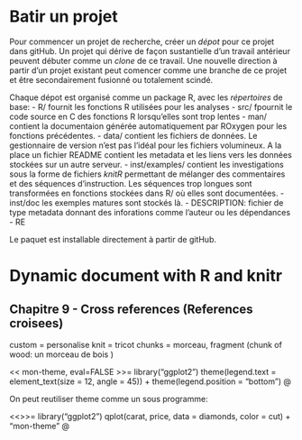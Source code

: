 Batir un projet
========================================================

Pour commencer un projet de recherche, créer un *dépot* pour ce projet dans gitHub. Un projet qui dérive de façon sustantielle d'un travail antérieur peuvent débuter comme un *clone* de ce travail. Une nouvelle direction à partir d'un projet existant peut comencer comme une branche de ce projet et être secondairement fusionné ou totalement scindé.

Chaque dépot est organisé comme un package R, avec les *répertoires* de base:
- R/ fournit les fonctions R utilisées pour les analyses
- src/ fpournit le code source en C des fonctions R lorsqu'elles sont trop lentes
- man/ contient la documentaion générée automatiquement par ROxygen pour les fonctions précédentes.
- data/ contient les fichiers de données. Le gestionnaire de version n'est pas l'idéal pour les fichiers volumineux. A la place un fichier README contient les metadata et les liens vers les données stockées sur un autre serveur.
- inst/examples/ contient les investigations sous la forme de fichiers *knitR* permettant de mélanger des commentaires et des séquences d'instruction. Les séquences trop longues sont transformées en fonctions stockées dans R/ où elles sont documentées.
- inst/doc les exemples matures sont stockés là.
- DESCRIPTION: fichier de type metadata donnant des inforations comme l'auteur ou les dépendances
- RE

Le paquet est installable directement à partir de gitHub.

Dynamic document with R and knitr
=================================

Chapitre 9 - Cross references (References croisees)
---------------------------------------------------
custom = personalise
knit = tricot
chunks = morceau, fragment (chunk of wood: un morceau de bois )

<< mon-theme, eval=FALSE >>=
library("ggplot2")
theme(legend.text = element_text(size = 12, angle = 45)) + theme(legend.position = "bottom")
@

On peut reutiliser theme comme un sous programme:

<<>>=
library("ggplot2")
qplot(carat, price, data = diamonds, color = cut) + "mon-theme"
@





